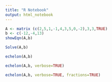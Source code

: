 ---
title: "R Notebook"
output: html_notebook
---

 

```{r}
A <- matrix (c(2,5,1,-1,4,3,5,0,-2),3,3,TRUE)
b <- c(-12,-4,13)
showEqn(A,b)
```
```{r}
Solve(A,b)
```
```{r}
echelon(A,b)
```
```{r}
echelon(A,b, verbose=TRUE)
```
```{r}
echelon(A,b, verbose=TRUE, fractions=TRUE)
```


